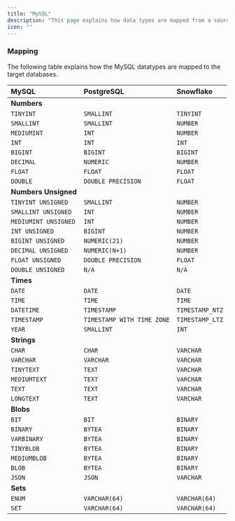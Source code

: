 ```yaml
---
title: "MySQL"
description: "This page explains how data types are mapped from a source MySQL database to target databases. Please visit the [MySQL Data Types Documentation](https://dev.mysql.com/doc/refman/8.4/en/data-types.html) to get a primer on the various MySQL datatypes. "
icon: ""
---
```


### Mapping

The following table explains how the MySQL datatypes are mapped to the target databases.

| MySQL                | PostgreSQL                 | Snowflake       |
| :------------------- | :------------------------- | :-------------- |
| **Numbers**          |                            |                 |
| `TINYINT`            | `SMALLINT`                 | `TINYINT`       |
| `SMALLINT`           | `SMALLINT`                 | `NUMBER`        |
| `MEDIUMINT`          | `INT`                      | `NUMBER`        |
| `INT`                | `INT`                      | `INT`           |
| `BIGINT`             | `BIGINT`                   | `BIGINT`        |
| `DECIMAL`            | `NUMERIC`                  | `NUMBER`        |
| `FLOAT`              | `FLOAT`                    | `FLOAT`         |
| `DOUBLE`             | `DOUBLE PRECISION`         | `FLOAT`         |
| **Numbers Unsigned** |                            |                 |
| `TINYINT UNSIGNED`   | `SMALLINT`                 | `NUMBER`        |
| `SMALLINT UNSIGNED`  | `INT`                      | `NUMBER`        |
| `MEDIUMINT UNSIGNED` | `INT`                      | `NUMBER`        |
| `INT UNSIGNED`       | `BIGINT`                   | `NUMBER`        |
| `BIGINT UNSIGNED`    | `NUMERIC(21)`              | `NUMBER`        |
| `DECIMAL UNSIGNED`   | `NUMERIC(N+1)`             | `NUMBER`        |
| `FLOAT UNSIGNED`     | `DOUBLE PRECISION`         | `FLOAT`         |
| `DOUBLE UNSIGNED`    | `N/A`                      | `N/A`           |
| **Times**            |                            |                 |
| `DATE`               | `DATE`                     | `DATE`          |
| `TIME`               | `TIME`                     | `TIME`          |
| `DATETIME`           | `TIMESTAMP`                | `TIMESTAMP_NTZ` |
| `TIMESTAMP`          | `TIMESTAMP WITH TIME ZONE` | `TIMESTAMP_LTZ` |
| `YEAR`               | `SMALLINT`                 | `INT`           |
| **Strings**          |                            |                 |
| `CHAR`               | `CHAR`                     | `VARCHAR`       |
| `VARCHAR`            | `VARCHAR`                  | `VARCHAR`       |
| `TINYTEXT`           | `TEXT`                     | `VARCHAR`       |
| `MEDIUMTEXT`         | `TEXT`                     | `VARCHAR`       |
| `TEXT`               | `TEXT`                     | `VARCHAR`       |
| `LONGTEXT`           | `TEXT`                     | `VARCHAR`       |
| **Blobs**            |                            |                 |
| `BIT`                | `BIT`                      | `BINARY`        |
| `BINARY`             | `BYTEA`                    | `BINARY`        |
| `VARBINARY`          | `BYTEA`                    | `BINARY`        |
| `TINYBLOB`           | `BYTEA`                    | `BINARY`        |
| `MEDIUMBLOB`         | `BYTEA`                    | `BINARY`        |
| `BLOB`               | `BYTEA`                    | `BINARY`        |
| `JSON`               | `JSON`                     | `VARCHAR`       |
| **Sets**             |                            |                 |
| `ENUM`               | `VARCHAR(64)`              | `VARCHAR(64)`   |
| `SET`                | `VARCHAR(64)`              | `VARCHAR(64)`   |